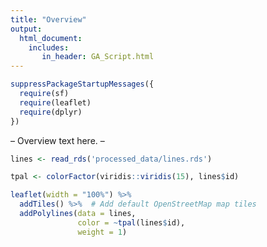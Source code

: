 ```yaml
---
title: "Overview"
output: 
  html_document:
    includes:
       in_header: GA_Script.html
---
```


```r
suppressPackageStartupMessages({
  require(sf)
  require(leaflet)
  require(dplyr)
})
```

  
-- Overview text here. --
  
  

```r
lines <- read_rds('processed_data/lines.rds')

tpal <- colorFactor(viridis::viridis(15), lines$id)

leaflet(width = "100%") %>%
  addTiles() %>%  # Add default OpenStreetMap map tiles
  addPolylines(data = lines,
               color = ~tpal(lines$id),
               weight = 1)

```